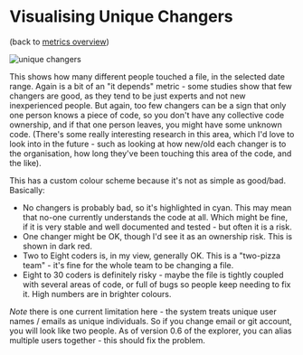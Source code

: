 # Visualising Unique Changers

(back to [metrics overview](/metrics/overview))

![unique changers](../images/metrics/vis_unique_changers.png)

This shows how many different people touched a file, in the selected date range. Again is a bit of an "it depends" metric - some studies show that few changers are good, as they tend to be just experts and not new inexperienced people.  But again, too few changers can be a sign that only one person knows a piece of code, so you don't have any collective code ownership, and if that one person leaves, you might have some unknown code.  (There's some really interesting research in this area, which I'd love to look into in the future - such as looking at how new/old each changer is to the organisation, how long they've been touching this area of the code, and the like).

This has a custom colour scheme because it's not as simple as good/bad.  Basically:

- No changers is probably bad, so it's highlighted in cyan.  This may mean that no-one currently understands the code at all.  Which might be fine, if it is very stable and well documented and tested - but often it is a risk.
- One changer might be OK, though I'd see it as an ownership risk.  This is shown in dark red.
- Two to Eight coders is, in my view, generally OK.  This is a "two-pizza team" - it's fine for the whole team to be changing a file.
- Eight to 30 coders is definitely risky - maybe the file is tightly coupled with several areas of code, or full of bugs so people keep needing to fix it. High numbers are in brighter colours.

_Note_ there is one current limitation here - the system treats unique user names / emails as unique individuals.  So if you change email or git account, you will look like two people.  As of version 0.6 of the explorer, you can alias multiple users together - this should fix the problem.

